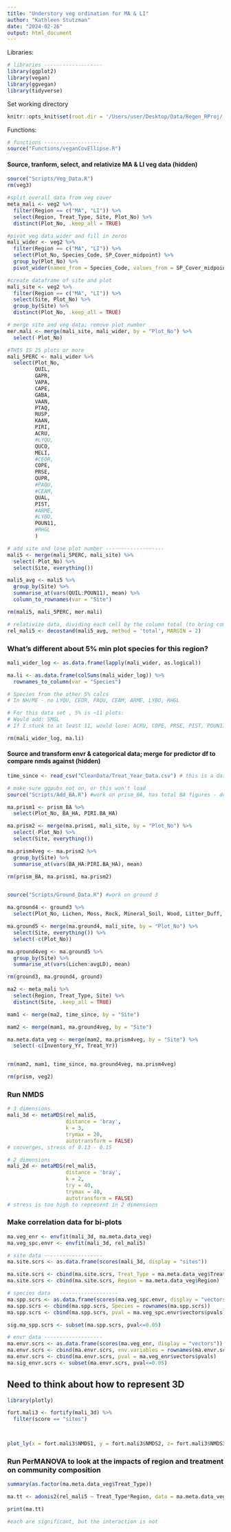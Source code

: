 ```yaml
---
title: "Understory veg ordination for MA & LI"
author: "Kathleen Stutzman"
date: "2024-02-26"
output: html_document
---
```


Libraries:
```r
# libraries -------------------
library(ggplot2)
library(vegan)
library(ggvegan)
library(tidyverse)
```

Set working directory
```r
knitr::opts_knit$set(root.dir = '/Users/user/Desktop/Data/Regen_RProj/')
```

Functions:
```r
# functions -------------------
source("Functions/veganCovEllipse.R")
```


#### Source, tranform, select, and relativize MA & LI veg data (hidden)
```r
source("Scripts/Veg_Data.R")
rm(veg3)

#split overall data from veg cover
meta_mali <- veg2 %>%
  filter(Region == c("MA", "LI")) %>% 
  select(Region, Treat_Type, Site, Plot_No) %>% 
  distinct(Plot_No, .keep_all = TRUE)

#pivot veg data wider and fill in zeros
mali_wider <- veg2 %>% 
  filter(Region == c("MA", "LI")) %>% 
  select(Plot_No, Species_Code, SP_Cover_midpoint) %>% 
  group_by(Plot_No) %>% 
  pivot_wider(names_from = Species_Code, values_from = SP_Cover_midpoint, values_fill = 0) 

#create dataframe of site and plot
mali_site <- veg2 %>% 
  filter(Region == c("MA", "LI")) %>% 
  select(Site, Plot_No) %>% 
  group_by(Site) %>% 
  distinct(Plot_No, .keep_all = TRUE)

# merge site and veg data; remove plot number
mer.mali <- merge(mali_site, mali_wider, by = "Plot_No") %>% 
  select(-Plot_No)

#THIS IS 25 plots or more
mali_5PERC <- mali_wider %>% 
  select(Plot_No,
         QUIL,
         GAPR,
         VAPA,
         CAPE,
         GABA,
         VAAN,
         PTAQ,
         RUSP,
         KAAN,
         PIRI,
         ACRU,
         #LYQU,
         QUCO,
         MELI,
         #CEOR,
         COPE,
         PRSE,
         QUPR,
         #PAQU,
         #CEAM,
         QUAL,
         PIST,
         #ARME,
         #LYBO,
         POUN11,
         #RHGL
         )

# add site and lose plot number -------------------
mali5 <- merge(mali_5PERC, mali_site) %>% 
  select(-Plot_No) %>% 
  select(Site, everything())

mali5_avg <- mali5 %>% 
  group_by(Site) %>% 
  summarise_at(vars(QUIL:POUN11), mean) %>% 
  column_to_rownames(var = "Site")

rm(mali5, mali_5PERC, mer.mali)

# relativize data, dividing each cell by the column total (to bring common and rare species closer together) -------------------
rel_mali5 <- decostand(mali5_avg, method = 'total', MARGIN = 2)
```


### What's different about 5% min plot species for this region?
```r
mali_wider_log <- as.data.frame(lapply(mali_wider, as.logical))

ma.li <- as.data.frame(colSums(mali_wider_log)) %>% 
  rownames_to_column(var = "Species")

# Species from the other 5% calcs
# In NH/ME - no LYQU, CEOR, PAQU, CEAM, ARME, LYBO, RHGL

# For this data set , 5% is ~11 plots:
# Would add: SMGL
# If I stuck to at least 11, would lose: ACRU, COPE, PRSE, PIST, POUN11

rm(mali_wider_log, ma.li)
```

#### Source and transform envr & categorical data; merge for predictor df to compare nmds against (hidden)
```r
time_since <- read_csv("CleanData/Treat_Year_Data.csv") # this is a dataframe with one row for each site

# make sure ggpubs not on, or this won't load
source("Scripts/Add_BA.R") #work on prism_BA, has total BA figures - do I need to change these as they were collected on a different scale?

ma.prism1 <- prism_BA %>% 
  select(Plot_No, BA_HA, PIRI.BA_HA)

ma.prism2 <- merge(ma.prism1, mali_site, by = "Plot_No") %>% 
  select(-Plot_No) %>% 
  select(Site, everything())

ma.prism4veg <- ma.prism2 %>% 
  group_by(Site) %>% 
  summarise_at(vars(BA_HA:PIRI.BA_HA), mean)

rm(prism_BA, ma.prism1, ma.prism2)


source("Scripts/Ground_Data.R") #work on ground 3

ma.ground4 <- ground3 %>% 
  select(Plot_No, Lichen, Moss, Rock, Mineral_Soil, Wood, Litter_Duff, avgLD)

ma.ground5 <- merge(ma.ground4, mali_site, by = "Plot_No") %>% 
  select(Site, everything()) %>% 
  select(-c(Plot_No))

ma.ground4veg <- ma.ground5 %>% 
  group_by(Site) %>% 
  summarise_at(vars(Lichen:avgLD), mean)

rm(ground3, ma.ground4, ground)

ma2 <- meta_mali %>% 
  select(Region, Treat_Type, Site) %>% 
  distinct(Site, .keep_all = TRUE)

mam1 <- merge(ma2, time_since, by = "Site")

mam2 <- merge(mam1, ma.ground4veg, by = "Site")

ma.meta.data_veg <- merge(mam2, ma.prism4veg, by = "Site") %>% 
  select(-c(Inventory_Yr, Treat_Yr))


rm(mam2, mam1, time_since, ma.ground4veg, ma.prism4veg)

rm(prism, veg2)
```

### Run NMDS
```r
# 3 dimensions
mali_3d <- metaMDS(rel_mali5,
                   distance = 'bray',
                   k = 3,
                   trymax = 20,
                   autotransform = FALSE)
# converges, stress of 0.13 - 0.15

# 2 dimensions
mali_2d <- metaMDS(rel_mali5, 
                   distance = 'bray', 
                   k = 2,
                   try = 40,
                   trymax = 40,
                   autotransform = FALSE)
# stress is too high to represent in 2 dimensions
```


### Make correlation data for bi-plots
```r
ma.veg_enr <- envfit(mali_3d, ma.meta.data_veg)
ma.veg_spc.envr <- envfit(mali_3d, rel_mali5)

# site data -------------------
ma.site.scrs <- as.data.frame(scores(mali_3d, display = "sites"))

ma.site.scrs <- cbind(ma.site.scrs, Treat_Type = ma.meta.data_veg$Treat_Type)
ma.site.scrs <- cbind(ma.site.scrs, Region = ma.meta.data_veg$Region)

# species data   -------------------
ma.spp.scrs <- as.data.frame(scores(ma.veg_spc.envr, display = "vectors"))
ma.spp.scrs <- cbind(ma.spp.scrs, Species = rownames(ma.spp.scrs))
ma.spp.scrs <- cbind(ma.spp.scrs, pval = ma.veg_spc.envr$vectors$pvals)

sig.ma_spp.scrs <- subset(ma.spp.scrs, pval<=0.05)

# envr data -------------------
ma.envr.scrs <- as.data.frame(scores(ma.veg_enr, display = "vectors"))
ma.envr.scrs <- cbind(ma.envr.scrs, env.variables = rownames(ma.envr.scrs))
ma.envr.scrs <- cbind(ma.envr.scrs, pval = ma.veg_enr$vectors$pvals)
ma.sig_envr.scrs <- subset(ma.envr.scrs, pval<=0.05)
```


## Need to think about how to represent 3D

```r
library(plotly)

fort.mali3 <- fortify(mali_3d) %>% 
  filter(score == "sites")



plot_ly(x = fort.mali3$NMDS1, y = fort.mali3$NMDS2, z= fort.mali3$NMDS3, type = "scatter3d", mode = "markers", color = ma.meta.data_veg$Treat_Type, symbols = ma.meta.data_veg$Region)


```






### Run PerMANOVA to look at the impacts of region and treatment on community composition
```r
summary(as.factor(ma.meta.data_veg$Treat_Type))
```

```r
ma.tt <- adonis2(rel_mali5 ~ Treat_Type*Region, data = ma.meta.data_veg)

print(ma.tt)

#each are significant, but the interaction is not
```























